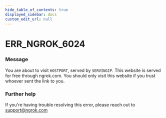 ```yaml
---
hide_table_of_contents: true
displayed_sidebar: docs
custom_edit_url: null
---
```



# ERR_NGROK_6024

### Message

You are about to visit `HOSTPORT`, served by `SERVINGIP`. This website is served for free through ngrok.com. You should only visit this website if you trust whoever sent the link to you.

### Further help

If you're having trouble resolving this error, please reach out to [support@ngrok.com](mailto:support@ngrok.com?subject=Help%20with%20ERR_NGROK_6024)

<ErrorDetails error="err_ngrok_6024" />
